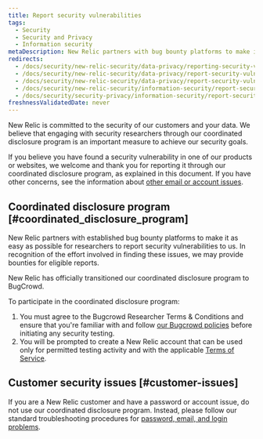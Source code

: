 ```yaml
---
title: Report security vulnerabilities
tags:
  - Security
  - Security and Privacy
  - Information security
metaDescription: New Relic partners with bug bounty platforms to make it as easy as possible for researchers to report security vulnerabilities to us.
redirects:
  - /docs/security/new-relic-security/data-privacy/reporting-security-vulnerabilities
  - /docs/security/new-relic-security/data-privacy/report-security-vulnerabilities
  - /docs/security/new-relic-security/data-privacy/report-security-vulnerabilities-bugcrowd
  - /docs/security/new-relic-security/information-security/report-security-vulnerabilities-bugcrowd
  - /docs/security/security-privacy/information-security/report-security-vulnerabilities-bugcrowd
freshnessValidatedDate: never
---
```


New Relic is committed to the security of our customers and your data. We believe that engaging with security researchers through our coordinated disclosure program is an important measure to achieve our security goals.

If you believe you have found a security vulnerability in one of our products or websites, we welcome and thank you for reporting it through our coordinated disclosure program, as explained in this document. If you have other concerns, see the information about [other email or account issues](#customer-issues).

## Coordinated disclosure program [#coordinated_disclosure_program]

New Relic partners with established bug bounty platforms to make it as easy as possible for researchers to report security vulnerabilities to us. In recognition of the effort involved in finding these issues, we may provide bounties for eligible reports.

New Relic has officially transitioned our coordinated disclosure program to BugCrowd.

To participate in the coordinated disclosure program:

1. You must agree to the Bugcrowd Researcher Terms & Conditions and ensure that you're familiar with and follow [our Bugcrowd policies](https://bugcrowd.com/newrelic-mbb-og-public) before initiating any security testing.
2. You will be prompted to create a New Relic account that can be used only for permitted testing activity and with the applicable [Terms of Service](https://newrelic.com/termsandconditions/terms).

## Customer security issues [#customer-issues]

If you are a New Relic customer and have a password or account issue, do not use our coordinated disclosure program. Instead, please follow our standard troubleshooting procedures for [password, email, and login problems](/docs/accounts/accounts-billing/account-setup/troubleshoot-new-relics-password-email-address-login-problems).
